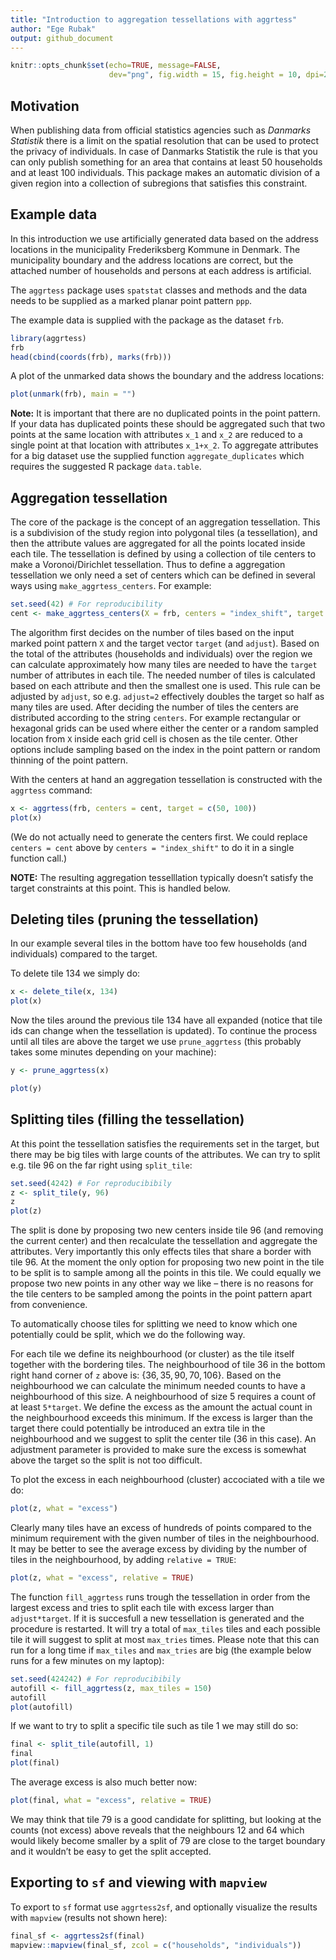 ```yaml
---
title: "Introduction to aggregation tessellations with aggrtess"
author: "Ege Rubak"
output: github_document
---
```


```r
knitr::opts_chunk$set(echo=TRUE, message=FALSE,
                      dev="png", fig.width = 15, fig.height = 10, dpi=200)
```

## Motivation

When publishing data from official statistics agencies such as *Danmarks Statistik* there is a limit on the spatial resolution that can be used to protect the privacy of individuals. 
In case of Danmarks Statistik the rule is that you can only publish something for an area that contains at least 50 households and at least 100 individuals. 
This package makes an automatic division of a given region into a collection of subregions that satisfies this constraint.

## Example data

In this introduction we use artificially generated data based on the 
address locations in the municipality Frederiksberg Kommune in Denmark.
The municipality boundary and the address locations are correct, but
the attached number of households and persons at each address is artificial.

The `aggrtess` package uses `spatstat` classes and methods and the data
needs to be supplied as a marked planar point pattern `ppp`.

The example data is supplied with the package as the dataset `frb`.

```r
library(aggrtess)
frb
head(cbind(coords(frb), marks(frb)))
```

A plot of the unmarked data shows the boundary and the address locations:

```r
plot(unmark(frb), main = "")
```

**Note:** It is important that there are no duplicated points in the point pattern. 
If your data has duplicated points these should be aggregated such that two points at the same location with attributes `x_1` and `x_2` are reduced to a single point at that location with attributes `x_1+x_2`. 
To aggregate attributes for a big dataset use the supplied function `aggregate_duplicates` which requires the suggested R package `data.table`.

## Aggregation tessellation

The core of the package is the concept of an aggregation tessellation. 
This is a subdivision of the study region into polygonal tiles (a tessellation), and then the attribute values are aggregated for all the points located inside each tile. 
The tessellation is defined by using a collection of tile centers to make a Voronoi/Dirichlet tessellation. 
Thus to define a aggregation tessellation we only need a set of centers which can be defined in several ways using `make_aggrtess_centers`. 
For example:

```r
set.seed(42) # For reproducibility
cent <- make_aggrtess_centers(X = frb, centers = "index_shift", target = c(50, 100))
```

The algorithm first decides on the number of tiles based on the input marked point pattern `X` and the target vector `target` (and `adjust`). 
Based on the total of the attributes (households and individuals) over the region we can calculate approximately how many tiles are needed to have the `target` number of attributes in each tile. 
The needed number of tiles is calculated based on each attribute and then the smallest one is used. 
This rule can be adjusted by `adjust`, so e.g. `adjust=2` effectively doubles the target so half as many tiles are used. 
After deciding the number of tiles the centers are distributed according to the string `centers`. 
For example rectangular or hexagonal grids can be used where either the center or a random sampled location from `X` inside each grid cell is chosen as the tile center. 
Other options include sampling based on the index in the point pattern or random thinning of the point pattern.

With the centers at hand an aggregation tessellation is constructed with the `aggrtess` command:
```r
x <- aggrtess(frb, centers = cent, target = c(50, 100))
plot(x)
```
(We do not actually need to generate the centers first. 
We could replace `centers = cent` above by `centers = "index_shift"` to do it in a single function call.)

**NOTE:** The resulting aggregation tesselllation typically doesn't satisfy the target constraints at this point. 
This is handled below.

## Deleting tiles (pruning the tessellation)

In our example several tiles in the bottom have too few households (and individuals) compared to the target.

To delete tile 134 we simply do:

```r
x <- delete_tile(x, 134)
plot(x)
```

Now the tiles around the previous tile 134 have all expanded (notice that tile ids can change when the tessellation is updated). 
To continue the process until all tiles are above the target we use `prune_aggrtess` (this probably takes some minutes depending on your machine):
```r
y <- prune_aggrtess(x)
```
```r
plot(y)
```

## Splitting tiles (filling the tessellation)

At this point the tessellation satisfies the requirements set in the target, but there may be big tiles with large counts of the attributes. 
We can try to split e.g. tile 96 on the far right using `split_tile`:
```r
set.seed(4242) # For reproducibibily
z <- split_tile(y, 96)
z
plot(z)
```

The split is done by proposing two new centers inside tile 96 (and removing the current center) and then recalculate the tessellation and aggregate the attributes. 
Very importantly this only effects tiles that share a border with tile 96.
At the moment the only option for proposing two new point in the tile to be split is to sample among all the points in this tile.
We could equally we propose two new points in any other way we like -- there is no reasons for the tile centers to be sampled among the points in the point pattern apart from convenience.

To automatically choose tiles for splitting we need to know which one potentially could be split, which we do the following way.

For each tile we define its neighbourhood (or cluster) as the tile itself together with the bordering tiles. 
The neighbourhood of tile 36 in the bottom right hand corner of `z` above is: $\{36,35,90,70,106\}$. 
Based on the neighbourhood we can calculate the minimum needed counts to have a neighbourhood of this size. 
A neighbourhood of size 5 requires a count of at least `5*target`. 
We define the excess as the amount the actual count in the neighbourhood exceeds this minimum. 
If the excess is larger than the target there could potentially be introduced an extra tile in the neighbourhood and we suggest to split the center tile (36 in this case). 
An adjustment parameter is provided to make sure the excess is somewhat above the target so the split is not too difficult.

To plot the excess in each neighbourhood (cluster) accociated with a tile we do:
```r
plot(z, what = "excess")
```

Clearly many tiles have an excess of hundreds of points compared to the minimum requirement with the given number of tiles in the neighbourhood. 
It may be better to see the average excess by dividing by the number of tiles in the neighbourhood, by adding `relative = TRUE`:
```r
plot(z, what = "excess", relative = TRUE)
```

The function `fill_aggrtess` runs trough the tessellation in order from the largest excess and tries to split each tile with excess larger than `adjust*target`. 
If it is succesfull a new tessellation is generated and the procedure is restarted. 
It will try a total of `max_tiles` tiles and each possible tile it will suggest to split at most `max_tries` times. 
Please note that this can run for a long time if `max_tiles` and `max_tries` are big (the example below runs for a few minutes on my laptop):

```r
set.seed(424242) # For reproducibibily
autofill <- fill_aggrtess(z, max_tiles = 150)
autofill
plot(autofill)
```

If we want to try to split a specific tile such as tile 1 we may still do so:

```r
final <- split_tile(autofill, 1)
final
plot(final)
```

The average excess is also much better now:
```r
plot(final, what = "excess", relative = TRUE)
```

We may think that tile 79 is a good candidate for splitting, but looking at the counts (not excess) above reveals that the neighbours 12 and 64 which would likely become smaller by a split of 79 are close to the target boundary and it wouldn't be easy to get the split accepted.

## Exporting to `sf` and viewing with `mapview`

To export to `sf` format use `aggrtess2sf`, and optionally visualize the results with `mapview` (results not shown here):

```r
final_sf <- aggrtess2sf(final)
mapview::mapview(final_sf, zcol = c("households", "individuals"))
```
